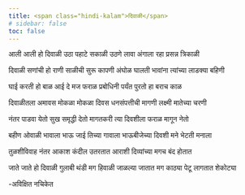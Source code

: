 ```yaml
---
title: <span class="hindi-kalam">दिवाळी</span>
# sidebar: false
toc: false
--- 
```

  <div class="hindi-kalam"  onmousedown='return false;' onselectstart="return false;" oncopy="return false;" onpaste="return false;" oncut="return false;">
<!-- # दिवाळी -->

आली आली हो दिवाळी उठा पहाटे सकाळी उठणे लावा अंगाला रहा प्रसन्न त्रिकाळी

दिवाळी सणांची हो राणी साळीची सुरू कापणी अंघोळ घालती भावांना त्यांच्या लाडक्या बहिणी 

घाई करती हो बाळ आई दे मज फराळ प्रबोधिनी पर्यंत पुरतो हा बराच काळ 

दिवाळीतला अमावस मोकळा मोकळा दिवस धनसंपत्तीची मागणी लक्ष्मी मातेच्या चरणी 

नंतर पाडवा येतो सुख समृद्धी देतो मागतकरी त्या दिवशीला फराळ मागून नेतो 

बहीण ओवाळी भावाला भाऊ जाई तिच्या गावाला भाऊबीजेच्या दिवशी मने भेटती मनाला 

तुळशीविवाह नंतर आकाश कंदील उतरतात आराशी दिव्यांच्या मगच बंद होतात 

जाते जाते हो दिवाळी गुलाबी थंडी मग हिवाळी जाळल्या जातात मग काठ्या पेटू लागतात शेकोट्या

-अविक्षित नचिकेत

</div>